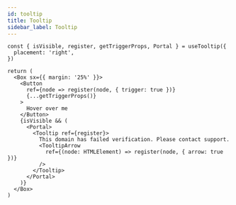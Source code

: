 ```yaml
---
id: tooltip
title: Tooltip
sidebar_label: Tooltip
---
```


```tsx
const { isVisible, register, getTriggerProps, Portal } = useTooltip({
  placement: 'right',
})

return (
  <Box sx={{ margin: '25%' }}>
    <Button
      ref={node => register(node, { trigger: true })}
      {...getTriggerProps()}
    >
      Hover over me
    </Button>
    {isVisible && (
      <Portal>
        <Tooltip ref={register}>
          This domain has failed verification. Please contact support.
          <TooltipArrow
            ref={(node: HTMLElement) => register(node, { arrow: true })}
          />
        </Tooltip>
      </Portal>
    )}
  </Box>
)
```

